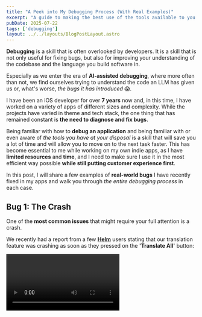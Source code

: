 ```yaml
---
title: "A Peek into My Debugging Process (With Real Examples)"
excerpt: "A guide to making the best use of the tools available to you to fix bugs in your apps and get to the root cause of the issue in record time."
pubDate: 2025-07-22
tags: ['debugging']
layout: ../../layouts/BlogPostLayout.astro
---
```



**Debugging** is a skill that is often overlooked by developers. It is a skill that is not only useful for fixing bugs, but also for improving your understanding of the codebase and the language you build software in. 

Especially as we enter the era of **AI-assisted debugging**, where more often than not, we find ourselves trying to understand the code an LLM has given us or, what's worse, _the bugs it has introduced_ 😱.

I have been an iOS developer for over **7 years** now and, in this time, I have worked on a variety of apps of different sizes and complexity. While the projects have varied in theme and tech stack, the one thing that has remained constant is **the need to diagnose and fix bugs**.

Being familiar with how to **debug an application** and being familiar with or even aware of _the tools you have at your disposal_ is a skill that will save you a lot of time and will allow you to move on to the next task faster. This has become essential to me while working on my own indie apps, as I have **limited resources** and **time**, and I need to make sure I use it in the most efficient way possible **while still putting customer experience first**.

In this post, I will share a few examples of **real-world bugs** I have recently fixed in my apps and walk you through _the entire debugging process_ in each case.

## Bug 1: The Crash

One of the **most common issues** that might require your full attention is a crash.

We recently had a report from a few **[Helm](https://helm-app.com)** users stating that our translation feature was crashing as soon as they pressed on the **'Translate All'** button:

<Video name="debugging-translate-all-crash.mp4" />

However, we were **not able to reproduce the issue** on our end, no matter how hard we tried. Fortunately, we had access to the **crash logs**, so we could investigate the issue further and try to find its root cause. 

If you have ever tried to look at a crash log file, you will know that it is **not easily readable** and it sometimes points to some internal system library with _very little or no connection to your actual code_. If the latter happens, then it becomes a lot harder to understand what is going on let alone fix the crash.

This is an extract of the **stack trace** for the crash report:

```txt:crash.log
Thread 0 Crashed::  Dispatch queue: com.apple.main-thread
0   libsystem_kernel.dylib        	       0x199001388 __pthread_kill + 8
1   libsystem_pthread.dylib       	       0x19903a88c pthread_kill + 296
2   libsystem_c.dylib             	       0x198f43c60 abort + 124
3   libsystem_c.dylib             	       0x198f42eec __assert_rtn + 284
4   AppKit                        	       0x19de49ff0 _nsis_frameInEngine + 1608
5   AppKit                        	       0x19de51acc -[NSView(NSConstraintBasedLayoutInternal) systemLayoutSizeFittingSize:withHorizontalFittingPriority:verticalFittingPriority:] + 356
6   SwiftUI                       	       0x1ca5de204 PlatformViewHost.intrinsicContentSize.getter + 264
7   SwiftUI                       	       0x1ca5de0d4 @objc PlatformViewHost.fittingSize.getter + 40
8   AppKit                        	       0x19de51d70 -[NSView(NSConstraintBasedLayoutInternal) measureMin:max:ideal:stretchingPriority:] + 300
9   SwiftUI                       	       0x1ca5decbc PlatformViewHost.intrinsicLayoutTraits() + 384
10  SwiftUI                       	       0x1ca5dc804 PlatformViewHost.layoutTraits() + 608
11  SwiftUI                       	       0x1ca59c848 closure #1 in ViewLeafView.layoutTraits() + 224
12  SwiftUI                       	       0x1ca59c744 ViewLeafView.layoutTraits() + 52
13  SwiftUI                       	       0x1ca59c480 closure #1 in ViewLeafView.sizeThatFits(in:environment:context:) + 1420
14  SwiftUICore                   	       0x200429490 specialized static Update.syncMain(_:) + 84
15  SwiftUI                       	       0x1ca599b8c closure #1 in PlatformViewLayoutEngine.sizeThatFits(_:) + 112
16  SwiftUICore                   	       0x2004d32c4 ViewSizeCache.get(_:makeValue:) + 360
17  SwiftUI                       	       0x1ca599ad4 PlatformViewLayoutEngine.sizeThatFits(_:) + 264
18  SwiftUICore                   	       0x20073ead0 LayoutEngineBox.sizeThatFits(_:) + 144
```

As you can see, it only contains entries from the **SwiftUI** and **AppKit** frameworks, which didn't really help me much. At this point, I turned to **ChatGPT** to help me better understand the crash log and to see if it knew more about what could cause a crash in these internal methods.

This is the response I got:

![](https://d2thv89fb05cma.cloudfront.net/polpiella.dev/images/debugging-chatgpt-report-analysis.webp)

Again, while ChatGPT did not give me the exact cause of the issue, it **pointed me in the right direction** with this statement: _"`_nsis_frameInEngine` is an internal AppKit method that asserts when layout state becomes inconsistent"_. I now knew that the rendering engine could not satisfy my SwiftUI code's layout.

As I knew from the user's report that the issue was happening when pressing the **'Translate All'** button in the translations screen, I now turned to a separate information source to help me further understand the context the crash occurred in: **[Diagnostics](https://github.com/WeTransfer/Diagnostics)**.

If you are not familiar with **[Diagnostics](https://github.com/WeTransfer/Diagnostics)**, it is a brilliant open source library built by **[Antoine van der Lee](https://x.com/twannl)** that collects a bunch of useful information including _logs, network requests, and more_ from a user's session in your app and then generates a **human-readable HTML report** that can be shared with the app's developers.

In this specific situation, **[Diagnostics](https://github.com/WeTransfer/Diagnostics)** gave us a **key piece of information**:

![](https://d2thv89fb05cma.cloudfront.net/polpiella.dev/images/debugging-diagnostics-network-request.webp)

As you can see, the report shows that the **network request to translate all content failed** right before the crash. Could this explain why we were not able to reproduce the issue on our end? Could it be that the crash only happened when the network request to translate all content failed?

To validate this hypothesis, I turned to the tool that I use the most to debug networking issues (or even to validate my implementation is correct sometimes): **[Proxyman](https://x.com/proxyman_app)**, a macOS app that allows you to _intercept and modify network requests and responses_.

I found the translation request the app was making and then added it to the **'Block List'** in **[Proxyman](https://x.com/proxyman_app)** to make it fail in the app:

![](https://d2thv89fb05cma.cloudfront.net/polpiella.dev/images/debugging-block-openai-completions.webp)

And, **immediately** as I pressed the **'Translate All'** button, the app crashed 💥. After being able to reproduce the crash, I soon realized that the crash happened when presenting our **custom Toast Error view** and, as it was slotting itself in a `HStack` with _not enough space to satisfy its constraints_. 

I instead turned it into an **`overlay`**, guaranteeing no interference with the layout and the app was able to present the view without crashing:

<Video name="debugging-translate-all-fixed.mp4" />

## Bug 2: Performance Regressions

A while ago, we noticed that one of the views in our app was taking **longer to load** than it was doing in previous versions. While it is inevitable that your app grows and becomes more complex as you add more features, it is important that the **performance impact** these features have on the app is minimal.

The view that was the performance regression was also arguably **the most important one**: the version view. This app makes a bunch of **concurrent network requests** to retrieve all necessary information and it is supposed to perform them all _in parallel_ to ensure the user sees the most up to date information as soon as possible.

<Video name="debugging-performance-regressions.mp4" />

The first thing I did was to use the **Time Profiler template** in **Xcode's Instruments** to see where the time was being spent:

![](https://d2thv89fb05cma.cloudfront.net/polpiella.dev/images/debugging-instruments-serial-calls.webp)

After profiling the app, it became **very obvious** to me that some of the network requests were happening _serially_ when they should have been happening _in parallel_. This caused the extra loading times.

At this point, I turned to the codebase to fix the issue using **structured concurrency**. I went from this code that runs every async task **serially**:

```swift:AppManager.swift
let submission: Void = await SubmissionManager.shared.setup(for: app, platform: version.platform)
let versionInfo = try await app.getInformation(
    forVersion: version,
    otherPlatforms: app
        .availableVersions
        .reduce(into: [AvailableVersion](), { partialResult, iteratorVersion in
            guard version != iteratorVersion, iteratorVersion.platform != version.platform else { return }
            if !partialResult.contains(where: { $0.platform == iteratorVersion.platform }) {
                partialResult.append(iteratorVersion)
            }
        })
)
let updatedApp: AppStoreConnectApp? = try await {
    guard self.appID != app.id || forceRefresh else { return app }

    return try await store.getApp(byID: app.id, forceRefresh: true)
}()
```

To this code that runs them all **in parallel**:

```swift:AppManager.swift
async let submissionsRequest: Void = SubmissionManager.shared.setup(for: app, platform: version.platform)
async let appInformation = try app.getInformation(
    forVersion: version,
    otherPlatforms: app
        .availableVersions
        .reduce(into: [AvailableVersion](), { partialResult, iteratorVersion in
            guard version != iteratorVersion, iteratorVersion.platform != version.platform else { return }
            if !partialResult.contains(where: { $0.platform == iteratorVersion.platform }) {
                partialResult.append(iteratorVersion)
            }
        })
)
async let refreshedAppInfo: AppStoreConnectApp? = {
    guard self.appID != app.id || forceRefresh else { return app }

    return try await store.getApp(byID: app.id, forceRefresh: true)
}()

let (versionInfo, updatedApp, _) = try await (appInformation, refreshedAppInfo, submissionsRequest)
```

As it is the case in this example, **most of the time is usually spent looking for the issue rather than fixing it**. That's why it is so important to know how to use the tools to make the process of finding the bug as efficient as possible.

## Bug 3: Unexpected System Prompts

This was definitely **one of the most challenging bugs** I have had to fix in a while. One of our users reported that the app was presenting a **system prompt to access local devices on their network** as soon as they opened the app. This report surprised us, as we do not try to access any local networking features in the app and hence we did not want to ask the user for permission to do so. This would cause _unnecessary friction_ and a _bad first impression_:

![](https://d2thv89fb05cma.cloudfront.net/polpiella.dev/images/debugging-showing-a-system-prompt.webp)

For this reason, I kicked off an investigation to see if we could find why Apple thought our app was trying to access features that required such permissions. And here's where the story got interesting:

- The alert would **only ever show up once** on device and, on macOS, [_this setting is not resettable_](https://developer.apple.com/documentation/technotes/tn3179-understanding-local-network-privacy#Reset-local-network-state). As you can imagine, reproducing this was a nightmare, I had to keep restarting my machine to trigger the alert to show.
- There is **no logs or specific information** in the console to help me understand why the alert was showing up.
- **Third-party libraries** could be the culprit, and, as we use a few, there was a lot of code to go through.

One thing that we knew was that the prompt was being presented **at app start up**, so it was very likely that the method causing the prompt to show was being called in the **initializers of our app struct**. This information gave me a very solid starting point and turned out to be _crucial_ in finding the root cause of the issue.

This is everything we initialize when our app starts up:

```swift:HelmApp.swift
@main
struct HelmApp: App {
    // ...
    init() {
        do {
            try DiagnosticsLogger.setup()
        } catch {
            ErrorLogger.log("Failed to setup the Diagnostics Logger", for: .generic)
        }
        AIProxy.configure(
            logLevel: .debug,
            printRequestBodies: false,
            printResponseBodies: false,
            resolveDNSOverTLS: true,
            useStableID: true
        )
        HelmProManager.configureRevenueCat()
        let config = TelemetryDeck.Config(appID: Keys.telemetryDeckAppID)
        TelemetryDeck.initialize(config: config)
        
        NSWindow.allowsAutomaticWindowTabbing = false
        validator = AppStoreAPI.shared
        helmPro   = HelmProManager.shared
        let versionHistoryManager = VersionHistoryManager(storage: StorageManager.history)
        versionRefresher = VersionsRefresher(versionHistoryManager: versionHistoryManager)
        store = Store()
    }
}
```

The first thing I did was to **comment out everything** in the `init()` method to confirm that it was indeed one of these calls that was causing the prompt to show up. After commenting out everything and running the app again, the prompt was no longer showing up. I then started to **uncomment the calls one by one** until I found which method was accessing the local networking features.

Once I had identified the method that caused the issue, I investigated what internally was happening to trigger the prompt to show up. As remote SPM dependency files are not editable directly in source, I **cloned the repository** and replaced the remote Swift Package with the newly cloned one.

This pattern has helped me a lot in the past and it provides a **very easy way to debug and understand issues with third-party libraries**. Once I had the local copy of the package, I repeated the same process as before: I commented out everything in the library's code and added logic little by little until the prompt showed up again. And finally, I was able to identify the **exact piece of code** that triggered the prompt to show up:

```swift:Device.swift
enum Device {
    static var systemName: String {
        #if os(macOS)
        // 😱 This is the culprit line!
        return ProcessInfo().hostName
        #else
        return UIDevice.current.systemName
        #endif
    }
}
```

We fixed it by **forking the library** and replacing the code above with a different implementation to get a release out as soon as possible and we **notified the library's maintainer** of the issue, so that it could be fixed in an upcoming release.

While the process of identifying the cause of this bug was not the most glamorous, some bugs only require some _good old fashioned print statements, comments and a good deal of patience_.

## Final thoughts

**Debugging** is an essential skill that every developer should master. The three examples I've shared demonstrate that different bugs require different approaches and tools:

- **Crashes** often require analyzing stack traces, using diagnostic tools like **[Diagnostics](https://github.com/WeTransfer/Diagnostics)**, and network debugging tools like **[Proxyman](https://x.com/proxyman_app)**
- **Performance issues** can be efficiently identified using **Xcode Instruments** and most often fixed with proper understanding of Swift language features such as **structured concurrency**.
- **Mysterious system behaviors** might be the trickiest to fix and will often require systematic elimination and patience to track down third-party library issues

The key takeaway is that _knowing your tools and having a systematic approach_ to debugging will save you countless hours. Whether it's crash logs, profiling tools, or good old-fashioned commenting out code, **the right tool for the right job** makes all the difference.

Remember: **most debugging time is spent finding the issue, not fixing it**. Invest in learning your debugging tools well—it's time that pays dividends throughout your entire development career.